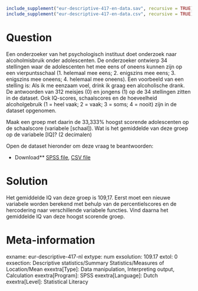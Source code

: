 ```r
include_supplement("eur-descriptive-417-en-data.sav", recursive = TRUE)
include_supplement("eur-descriptive-417-en-data.csv", recursive = TRUE)
```

Question
========
Een onderzoeker van het psychologisch instituut doet onderzoek naar alcoholmisbruik onder adolescenten. De onderzoeker ontwierp 34 stellingen waar de adolescenten het mee eens of oneens kunnen zijn op een vierpuntsschaal (1. helemaal mee eens; 2. enigszins mee eens; 3. enigszins mee oneens; 4. helemaal mee oneens). Een voorbeeld van een stelling is: Als ik me eenzaam voel, drink ik graag een alcoholische drank. De antwoorden van 312 meisjes (0) en jongens (1) op de 34 stellingen zitten in de dataset. Ook IQ-scores, schaalscores en de hoeveelheid alcoholgebruik (1 = heel vaak; 2 = vaak; 3 = soms; 4 = nooit) zijn in de dataset opgenomen.

Maak een groep met daarin de 33,333% hoogst scorende adolescenten op de schaalscore (variabele [schaal]). Wat is het gemiddelde van deze groep op de variabele [IQ]? (2 decimalen)

Open de dataset hieronder om deze vraag te beantwoorden:

* Download** [SPSS file](eur-descriptive-417-en-data.sav), [CSV file](eur-descriptive-417-en-data.csv)


Solution
========
Het gemiddelde IQ van deze groep is 109,17. Eerst moet een nieuwe variabele worden berekend met behulp van de percentielscores en de hercodering naar verschillende variabele functies. Vind daarna het gemiddelde IQ van deze hoogst scorende groep.

Meta-information
================
exname: eur-descriptive-417-nl
extype: num
exsolution: 109.17
extol: 0
exsection: Descriptive statistics/Summary Statistics/Measures of Location/Mean
exextra[Type]: Data manipulation, Interpreting output, Calculation
exextra[Program]: SPSS
exextra[Language]: Dutch
exextra[Level]: Statistical Literacy
